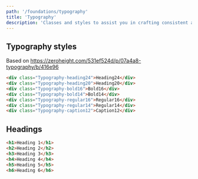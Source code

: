 ```yaml
---
path: '/foundations/typography'
title: 'Typography'
description: 'Classes and styles to assist you in crafting consistent and harmonious typography content.'
---
```


## Typography styles

Based on https://zeroheight.com/531ef524d/p/07a4a8-typography/b/416e96

```html preview=true
<div class="Typography-heading24">Heading24</div>
<div class="Typography-heading20">Heading20</div>
<div class="Typography-bold16">Bold16</div>
<div class="Typography-bold14">Bold14</div>
<div class="Typography-regular16">Regular16</div>
<div class="Typography-regular14">Regular14</div>
<div class="Typography-caption12">Caption12</div>
```

## Headings

```html preview=true
<h1>Heading 1</h1>
<h2>Heading 2</h2>
<h3>Heading 3</h3>
<h4>Heading 4</h4>
<h5>Heading 5</h5>
<h6>Heading 6</h6>
```
